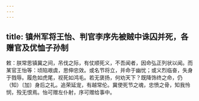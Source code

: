 ```yaml
---
---
---
```

title: 镇州军将王怡、判官李序先被贼中诛囚并死，各赠官及优恤子孙制
---



敕：朕常思镇冀之间，吊伐之际，有仗顺死义，不吾闻者，因命弘正列状以闻。而某官王怡等：顷陷艰虞，思伸忠效。或名节将立，并命于幽忧；或义烈临奋，失身于戮辱。履危如虎尾，视死如鸿毛。若无褒扬，何劝天下？既降饰终之命，仍（知）〔加〕身后之礼。追荣延宠，有越常伦。冀使死节之魂，忠愤之骨，知我怜悯，殁无恨焉。怡可赠左仆射，序可赠给事中。